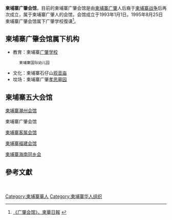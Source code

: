 
'''柬埔寨广肇会馆'''，目前的柬埔寨广肇会馆是由[[柬埔寨|柬埔寨]][[广肇|广肇]]人后裔于[[柬埔寨战争|柬埔寨战争]]后再次成立，属于柬埔寨广肇人的会馆，会馆成立于1993年1月1日。1995年8月25日柬埔寨广肇会馆属下广肇学校復课<ref>[http://www.jianhuadaily.com/index.php/2013-02-26-04-03-18/2013-02-26-04-07-20 《广肇会馆》，柬華日報] {{Wayback|url=http://www.jianhuadaily.com/index.php/2013-02-26-04-03-18/2013-02-26-04-07-20 |date=20150402154547 }}</ref>。

==柬埔寨广肇会馆属下机构==
* 教育：柬埔寨[[广肇学校|广肇学校]]
       柬埔寨国际幼儿园
* 文化：柬埔寨石仔山[[观音庙|观音庙]]
* 坟场：柬埔寨广肇[[孝思墓园|孝思墓园]]

==柬埔寨五大会馆==

[[柬埔寨潮州会馆|柬埔寨潮州会馆]]

柬埔寨广肇会馆

[[柬埔寨客属会馆|柬埔寨客属会馆]]

[[柬埔寨福建会馆|柬埔寨福建会馆]]

[[柬埔寨海南同乡会|柬埔寨海南同乡会]]

==參考文獻==


[[Category:柬埔寨華人|Category:柬埔寨華人]]
[[Category:柬埔寨华人组织|Category:柬埔寨华人组织]]


　